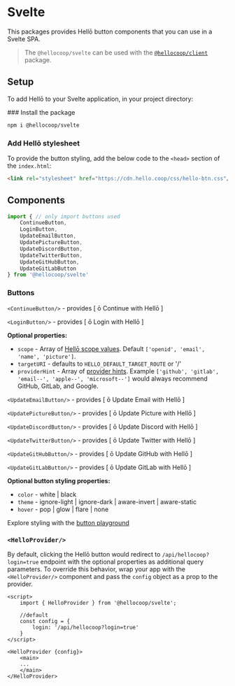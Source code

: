 
# Svelte

This packages provides Hellō button components that you can use in a Svelte SPA.
> The `@hellocoop/svelte` can be used with the [`@hellocoop/client`](/docs/sdks/core-client/) package.

## Setup

To add Hellō to your Svelte application, in your project directory:

<Steps>
### Install the package

```sh npm2yarn
npm i @hellocoop/svelte
```

### Add Hellō stylesheet

To provide the button styling, add the below code to the `<head>` section of the `index.html`:

```html
<link rel="stylesheet" href="https://cdn.hello.coop/css/hello-btn.css"/>
```
</Steps>

## Components

```typescript
import { // only import buttons used
    ContinueButton, 
    LoginButton, 
    UpdateEmailButton, 
    UpdatePictureButton,
    UpdateDiscordButton,
    UpdateTwitterButton,
    UpdateGitHubButton,
    UpdateGitLabButton
} from '@hellocoop/svelte'
```

### Buttons

`<ContinueButton/>` - provides \[ ō Continue with Hellō \]

`<LoginButton/>` - provides \[ ō Login with Hellō \]

**Optional properties:**

- `scope` - Array of [Hellō scope values](/docs/scopes). Default `['openid', 'email', 'name', 'picture']`.
- `targetURI` - defaults to `HELLO_DEFAULT_TARGET_ROUTE` or '/'
- `providerHint` - Array of [provider hints](/docs/apis/wallet). Example `['github', 'gitlab', 'email--', 'apple--', 'microsoft--']` would always recommend GitHub, GitLab, and Google.

`<UpdateEmailButton/>` - provides \[ ō Update Email with Hellō \]

`<UpdatePictureButton/>` - provides \[ ō Update Picture with Hellō \]

`<UpdateDiscordButton/>` - provides \[ ō Update Discord with Hellō \]

`<UpdateTwitterButton/>` - provides \[ ō Update Twitter with Hellō \]

`<UpdateGitHubButton/>` - provides \[ ō Update GitHub with Hellō \]

`<UpdateGitLabButton/>` - provides \[ ō Update GitLab with Hellō \]

**Optional button styling properties:**
- `color` - white | black
- `theme` - ignore-light | ignore-dark | aware-invert | aware-static
- `hover` - pop | glow | flare | none

Explore styling with the [button playground](/docs/buttons/#explorer)

### `<HelloProvider/>`

By default, clicking the Hellō button would redirect to `/api/hellocoop?login=true` endpoint with the optional properties as additional query parameters. To override this behavior, wrap your app with the `<HelloProvider/>` component and pass the `config` object as a prop to the provider.
```svelte filename="App.svelte"
<script>
    import { HelloProvider } from '@hellocoop/svelte';

    //default
    const config = {
        login: '/api/hellocoop?login=true'
    }
</script>

<HelloProvider {config}>
    <main> 
    ...
    </main>
</HelloProvider>
```